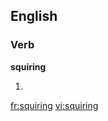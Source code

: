 
==English==

===Verb===
'''squiring'''

# {{present participle of|[[squire]]}}

[[fr:squiring]]
[[vi:squiring]]